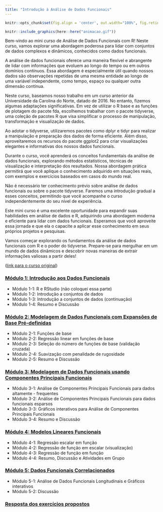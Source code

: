 ```yaml
---
title: "Introdução à Análise de Dados Funcionais"
---
```


```r
knitr::opts_chunk$set(fig.align = 'center', out.width="100%", fig.retina = 2)
```

```r
knitr::include_graphics(here::here("animacao.gif"))
```

Bem-vindo ao mini curso de Análise de Dados Funcionais com R! Neste curso, vamos explorar uma abordagem poderosa para lidar com conjuntos de dados complexos e dinâmicos, conhecidos como dados funcionais.

A análise de dados funcionais oferece uma maneira flexível e abrangente de lidar com informações que evoluem ao longo do tempo ou em outros domínios contínuos. Essa abordagem é especialmente útil quando nossos dados são observações repetidas de uma mesma entidade ao longo de uma variável independente, como tempo, espaço ou qualquer outra dimensão contínua.

Neste curso, baseamos nosso trabalho em um curso anterior da Universidade da Carolina do Norte, datado de 2016. No entanto, fizemos algumas adaptações significativas. Em vez de utilizar o R base e as funções de plotagem do pacote fda, escolhemos trabalhar com o pacote tidyverse, uma coleção de pacotes R que visa simplificar o processo de manipulação, transformação e visualização de dados.

Ao adotar o tidyverse, utilizaremos pacotes como dplyr e tidyr para realizar a manipulação e preparação dos dados de forma eficiente. Além disso, aproveitaremos os recursos do pacote ggplot2 para criar visualizações elegantes e informativas dos nossos dados funcionais.

Durante o curso, você aprenderá os conceitos fundamentais da análise de dados funcionais, explorando métodos estatísticos, técnicas de visualização e interpretação dos resultados. Nossa abordagem prática permitirá que você aplique o conhecimento adquirido em situações reais, com exemplos e exercícios baseados em casos do mundo real.

Não é necessário ter conhecimento prévio sobre análise de dados funcionais ou sobre o pacote tidyverse. Faremos uma introdução gradual a esses conceitos, permitindo que você acompanhe o curso independentemente do seu nível de experiência.

Este mini curso é uma excelente oportunidade para expandir suas habilidades em análise de dados e R, adquirindo uma abordagem moderna e eficiente para lidar com dados funcionais. Esperamos que você aproveite essa jornada e que ela o capacite a aplicar esse conhecimento em seus próprios projetos e pesquisas.

Vamos começar explorando os fundamentos da análise de dados funcionais com R e o poder do tidyverse. Prepare-se para mergulhar em um mundo de dados dinâmicos e descobrir novas maneiras de extrair informações valiosas a partir deles!

([link para o curso original](https://www4.stat.ncsu.edu/~staicu/FDAtutorial/))

### [Módulo 1: Introdução aos Dados Funcionais](dia01.qmd#secao-1)

-   Módulo 1-1: R e RStudio (não coloquei essa parte)
-   Módulo 1-2: Introdução a conjuntos de dados
-   Módulo 1-3: Introdução a conjuntos de dados (continuação)
-   Módulo 1-4: Resumo e Discussão

### [Módulo 2: Modelagem de Dados Funcionais com Expansões de Base Pré-definidas](dia02.qmd#secao-2)

-   Módulo 2-1: Funções de base
-   Módulo 2-2: Regressão linear em funções de base
-   Módulo 2-3: Seleção do número de funções de base (validação cruzada)
-   Módulo 2-4: Suavização com penalidade de rugosidade
-   Módulo 2-5: Resumo e Discussão

### [Módulo 3: Modelagem de Dados Funcionais usando Componentes Principais Funcionais](dia03.qmd#secao-3)

-   Módulo 3-1: Análise de Componentes Principais Funcionais para dados altamente - frequentes
-   Módulo 3-2: Análise de Componentes Principais Funcionais para dados funcionais esparsos
-   Módulo 3-3: Gráficos interativos para Análise de Componentes Principais Funcionais
-   Módulo 3-4: Resumo e Discussão

### [Módulo 4: Modelos Lineares Funcionais](dia04.qmd#secao-4)

-   Módulo 4-1: Regressão escalar em função
-   Módulo 4-2: Regressão de função em escalar (visualização)
-   Módulo 4-3: Regressão de função em função
-   Módulo 4-4: Resumo, Discussão e Atividades em Grupo

### [Módulo 5: Dados Funcionais Correlacionados](dia05.qmd#secao-5)

-   Módulo 5-1: Análise de Dados Funcionais Longitudinais e Gráficos interativos
-   Módulo 5-2: Discussão

### [Resposta dos exercícios propostos](respostas.qmd#secao-6)
